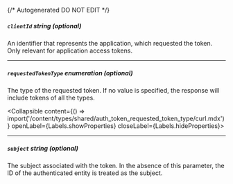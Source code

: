 {/* Autogenerated DO NOT EDIT  */}

##### `clientId` _string (optional)_
An identifier that represents the application, which requested the
token. Only relevant for application access tokens.


---
##### `requestedTokenType` _enumeration (optional)_
The type of the requested token. If no value is specified, the
response will include tokens of all the types.

<Collapsible content={() => import('/content/types/shared/auth_token_requested_token_type/curl.mdx')} openLabel={Labels.showProperties} closeLabel={Labels.hideProperties}>
</Collapsible>

---
##### `subject` _string (optional)_
The subject associated with the token. In the absence of this
parameter, the ID of the authenticated entity is treated as the
subject.



